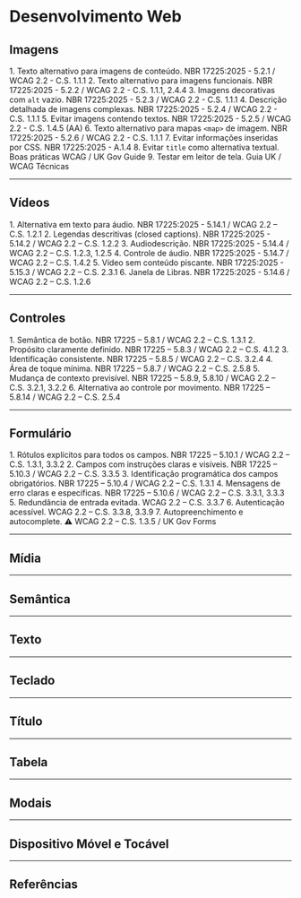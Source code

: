 
# Desenvolvimento Web
<ChecklistItem></ChecklistItem>
---
## Imagens

<ChecklistItem>1. Texto alternativo para imagens de conteúdo. NBR 17225:2025 - 5.2.1 / WCAG 2.2 - C.S. 1.1.1</ChecklistItem> 
<ChecklistItem>2. Texto alternativo para imagens funcionais. NBR 17225:2025 - 5.2.2 / WCAG 2.2 - C.S. 1.1.1, 2.4.4</ChecklistItem>
<ChecklistItem>3. Imagens decorativas com `alt` vazio. NBR 17225:2025 - 5.2.3 / WCAG 2.2 - C.S. 1.1.1</ChecklistItem>
<ChecklistItem>4. Descrição detalhada de imagens complexas. NBR 17225:2025 - 5.2.4 / WCAG 2.2 - C.S. 1.1.1</ChecklistItem>
<ChecklistItem>5. Evitar imagens contendo textos. NBR 17225:2025 - 5.2.5 / WCAG 2.2 - C.S. 1.4.5 (AA)</ChecklistItem>
<ChecklistItem>6. Texto alternativo para mapas `<map>` de imagem. NBR 17225:2025 - 5.2.6 / WCAG 2.2 - C.S. 1.1.1</ChecklistItem>
<ChecklistItem>7. Evitar informações inseridas por CSS. NBR 17225:2025 - A.1.4</ChecklistItem>
<ChecklistItem>8. Evitar `title` como alternativa textual. Boas práticas WCAG / UK Gov Guide</ChecklistItem>
<ChecklistItem>9. Testar em leitor de tela.  Guia UK / WCAG Técnicas</ChecklistItem>

---

## Vídeos
<ChecklistItem>1. Alternativa em texto para áudio. NBR 17225:2025 - 5.14.1 / WCAG 2.2 – C.S. 1.2.1</ChecklistItem>
<ChecklistItem>2. Legendas descritivas (closed captions). NBR 17225:2025 - 5.14.2 / WCAG 2.2 – C.S. 1.2.2</ChecklistItem>
<ChecklistItem>3. Audiodescrição. NBR 17225:2025 - 5.14.4 / WCAG 2.2 – C.S. 1.2.3, 1.2.5</ChecklistItem>
<ChecklistItem>4. Controle de áudio. NBR 17225:2025 - 5.14.7 / WCAG 2.2 – C.S. 1.4.2</ChecklistItem>
<ChecklistItem>5. Vídeo sem conteúdo piscante. NBR 17225:2025 - 5.15.3 / WCAG 2.2 – C.S. 2.3.1</ChecklistItem>
<ChecklistItem>6. Janela de Libras. NBR 17225:2025 - 5.14.6 / WCAG 2.2 – C.S. 1.2.6</ChecklistItem>

---

## Controles
<ChecklistItem>1. Semântica de botão. NBR 17225 – 5.8.1 / WCAG 2.2 – C.S. 1.3.1</ChecklistItem>
<ChecklistItem>2. Propósito claramente definido. NBR 17225 – 5.8.3 / WCAG 2.2 – C.S. 4.1.2</ChecklistItem>
<ChecklistItem>3. Identificação consistente. NBR 17225 – 5.8.5 / WCAG 2.2 – C.S. 3.2.4</ChecklistItem>
<ChecklistItem>4. Área de toque mínima. NBR 17225 – 5.8.7 / WCAG 2.2 – C.S. 2.5.8</ChecklistItem>
<ChecklistItem>5. Mudança de contexto previsível. NBR 17225 – 5.8.9, 5.8.10 / WCAG 2.2 – C.S. 3.2.1, 3.2.2</ChecklistItem>
<ChecklistItem>6. Alternativa ao controle por movimento. NBR 17225 – 5.8.14 / WCAG 2.2 – C.S. 2.5.4</ChecklistItem>

---

## Formulário
<ChecklistItem>1. Rótulos explícitos para todos os campos. NBR 17225 – 5.10.1 / WCAG 2.2 – C.S. 1.3.1, 3.3.2</ChecklistItem>
<ChecklistItem>2. Campos com instruções claras e visíveis. NBR 17225 – 5.10.3 / WCAG 2.2 – C.S. 3.3.5</ChecklistItem>
<ChecklistItem>3. Identificação programática dos campos obrigatórios. NBR 17225 – 5.10.4 / WCAG 2.2 – C.S. 1.3.1</ChecklistItem>
<ChecklistItem>4. Mensagens de erro claras e específicas. NBR 17225 – 5.10.6 / WCAG 2.2 – C.S. 3.3.1, 3.3.3</ChecklistItem>
<ChecklistItem>5. Redundância de entrada evitada. WCAG 2.2 – C.S. 3.3.7</ChecklistItem>
<ChecklistItem>6. Autenticação acessível. WCAG 2.2 – C.S. 3.3.8, 3.3.9</ChecklistItem>
<ChecklistItem>7. Autopreenchimento e autocomplete. ⚠️ WCAG 2.2 – C.S. 1.3.5 / UK Gov Forms</ChecklistItem>

---

## Mídia
---

## Semântica
---

## Texto
---

## Teclado
---

## Título
---

## Tabela
---

## Modais
---

## Dispositivo Móvel e Tocável
---

## Referências

